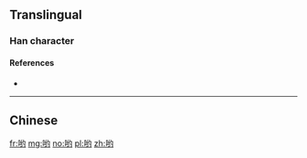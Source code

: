{{also|喲}}
==Translingual==

===Han character===
{{Han char|rn=30|rad=口|as=06|sn=9|four=|canj=RVMI|ids=⿰口约}}

====References====
* {{Han ref|kx=0189.271|hdz=10624.090|uh=54DF|ud=21727}}

----

==Chinese==
{{zh-see|喲}}

[[fr:哟]]
[[mg:哟]]
[[no:哟]]
[[pl:哟]]
[[zh:哟]]